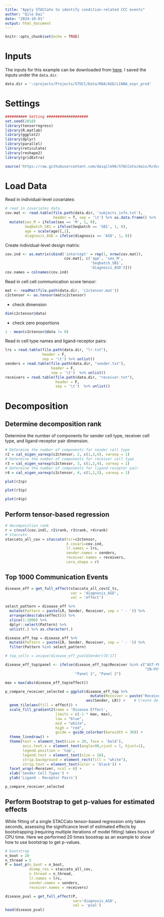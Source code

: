 ```yaml
---
title: "Apply STACCato to identify condition-related CCC events"
author: "Qile Dai"
date: "2024-10-01"
output: html_document
---
```


```r
knitr::opts_chunk$set(echo = TRUE)
```

# Inputs

The inputs for this example can be downloaded from [here](https://www.dropbox.com/scl/fo/ffk3dm4y8fgklqtv5srqw/ALAH3njDav9xNeY0BmliOBU?rlkey=cb9ubvcsyejcvv6bpr8c5h2u7&st=7lnap5zv&dl=0). I saved the inputs under the `data.dir`. 

```r
data.dir = '~/projects/Projects/STDCC/Data/RDA/ASD/LIANA_expr_prod'
```


# Settings

```r
########## Setting ###################
set.seed(2018)
library(tensorregress)
library(R.matlab)
library(ggplot2)
library(dplyr)
library(parallel)
library(reticulate)
library(reshape2)
library(gridExtra)

source('https://raw.githubusercontent.com/daiqile96/STACCato/main/R/dcomp.R')
```

# Load Data

Read in individual-level covariates:

```r
# read in covariates data
cov.mat <- read.table(file.path(data.dir, 'subjects_info.txt'),
                      header = T, sep = '\t') %>% as.data.frame() %>%
  mutate(sex_M = ifelse(sex == 'M', 1, 0),
         Seqbatch_SB1 = ifelse(Seqbatch == 'SB1', 1, 0),
         age = scale(age)[,1],
         diagnosis_ASD = ifelse(diagnosis == 'ASD', 1, 0))
```

Create individual-level design matrix:

```r
cov.ind <- as.matrix(cbind('intercept' = rep(1, nrow(cov.mat)),
                           cov.mat[, c('age', 'sex_M',
                                       'Seqbatch_SB1',
                                       'diagnosis_ASD')]))
cov.names = colnames(cov.ind)
```

Read in cell cell communication score tensor:

```r
mat <- readMat(file.path(data.dir, 'c2ctensor.mat'))
c2ctensor <- as.tensor(mat$c2ctensor)
```

- check dimension
```r
dim(c2ctensor@data)
```

- check zero proportions

```r
1 - mean(c2ctensor@data != 0)
```

Read in cell type names and ligand-receptor pairs:

```r
lrs = read.table(file.path(data.dir, "lr.txt"),
                 header = F,
                 sep = '\t') %>% unlist()
senders = read.table(file.path(data.dir, "sender.txt"),
                     header = F,
                     sep = '\t')  %>% unlist()
receivers = read.table(file.path(data.dir, "receiver.txt"),
                       header = F,
                       sep = '\t')  %>% unlist()
```


# Decomposition
## Determine decomposition rank

Determine the number of components for sender cell type, receiver cell type, and ligand-receptor pair dimension.

```r
# Determine the number of components for sender cell type
r2 = cal_eigen_varexp(c2ctensor, 2, c(1,3,4), varexp = 1)
# Determine the number of components for receiver cell type
r3 = cal_eigen_varexp(c2ctensor, 3, c(1,2,4), varexp = 1)
# Determine the number of components for ligand-receptor pair
r4 = cal_eigen_varexp(c2ctensor, 4, c(1,2,3), varexp = 1)

plot(r2$p)

plot(r3$p)

plot(r4$p)
```

## Perform tensor-based regression

```r
# decomposition rank
r = c(ncol(cov.ind), r2$rank, r3$rank, r4$rank)
# staccato
staccato_all_cov = staccato(tsr=c2ctensor,
                            X_covar1=cov.ind,
                            lr.names = lrs,
                            sender.names = senders,
                            receiver.names = receivers,
                            core_shape = r)
```

## Top 1000 Communication Events

```r
disease_eff = get_full_effect(staccato_all_cov$C_ts,
                              var = 'diagnosis_ASD',
                              val = 'effect')

select_pattern = disease_eff %>%
  mutate(Pattern = paste(LR, Sender, Receiver, sep = ' - ')) %>%
  arrange(desc(abs(effect))) %>%
  slice(1:1000) %>%
  dplyr::select(Pattern) %>%
  unlist(.) %>% as.character(.)

disease_eff_top = disease_eff %>%
  mutate(Pattern = paste(LR, Sender, Receiver, sep = ' - ')) %>%
  filter(Pattern %in% select_pattern)

# top_cells = unique(disease_eff_pval$Sender)[8:17]

disease_eff_top$panel <- ifelse(disease_eff_top$Receiver %in% c("AST-FB", "AST-PP", "Endothelial",
                                                                "IN-PV", "IN-SST", "IN-SV2C", "IN-VIP"),
                                "Panel 1", "Panel 2")

max = max(abs(disease_eff_top$effect))

p_compare_receiver_selected = ggplot(disease_eff_top %>%
                                       mutate(Receiver = paste('Receiver:', Receiver)),
                                     aes(Sender, LR)) +    # Create default ggplot2 heatmap
  geom_tile(aes(fill = effect)) +
  scale_fill_gradient2(name = 'Disease Effect',
                       limits = c(-1 * max, max),
                       low = "blue",
                       mid = "white",
                       high = "red",
                       guide = guide_colorbar(barwidth = 30)) +
  theme_linedraw() +
  theme(text = element_text(size = 20, face = 'bold'),
        axis.text.x = element_text(angle=90,vjust = 1, hjust=1),
        legend.position = 'top',
        legend.text = element_text(size = 16),
        strip.background = element_rect(fill = "white"),
        strip.text = element_text(color = 'black')) +
  facet_wrap(~Receiver, ncol = 6) +
  xlab('Sender Cell Types') +
  ylab('Ligand - Receptor Pairs')

p_compare_receiver_selected
```

## Perform Bootstrap to get p-values for estimated effects

While fitting of a single STACCato tensor-based regression only takes seconds, assessing the significance level of estimated effects by bootstrapping (requiring multiple iterations of model fitting) takes hours of CPU time. Here we performed 20 times boostrap as an example to show how to use bootstrap to get p-values.

```r
# bootstrap
n_boot = 20
n_thread = 5
P = boot_p(n_boot = n_boot,
           dcomp_res = staccato_all_cov,
           n_thread = n_thread,
           lr.names = lrs,
           sender.names = senders,
           receiver.names = receivers)
```


```r
disease_pval = get_full_effect(P,
                               var='diagnosis_ASD',
                               val = 'pval')
head(disease_pval)
```

